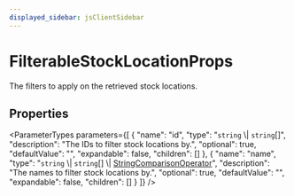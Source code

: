 ```yaml
---
displayed_sidebar: jsClientSidebar
---
```



# FilterableStockLocationProps

The filters to apply on the retrieved stock locations.

## Properties

<ParameterTypes parameters={[
  {
    "name": "id",
    "type": "`string` \\| `string`[]",
    "description": "The IDs to filter stock locations by.",
    "optional": true,
    "defaultValue": "",
    "expandable": false,
    "children": []
  },
  {
    "name": "name",
    "type": "`string` \\| `string`[] \\| [StringComparisonOperator](../../CommonTypes/interfaces/internal.internal-1.CommonTypes.StringComparisonOperator.mdx)",
    "description": "The names to filter stock locations by.",
    "optional": true,
    "defaultValue": "",
    "expandable": false,
    "children": []
  }
]} />
